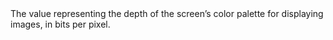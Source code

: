 <ResponseField name="ColorDepth" type="integer" >    
The value representing the depth of the screen’s color palette for displaying images, in bits per pixel. 
</ResponseField>